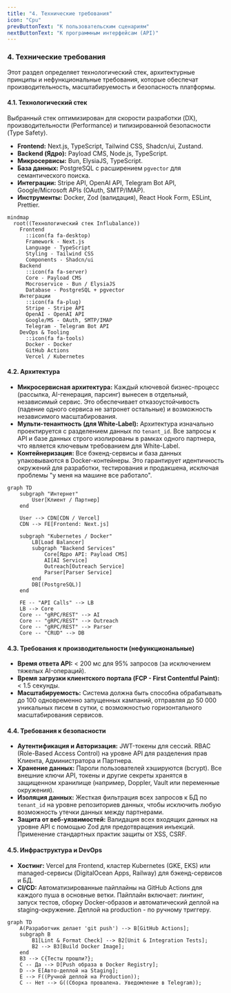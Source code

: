 ```yaml
---
title: "4. Технические требования"
icon: "Cpu"
prevButtonText: "К пользовательским сценариям"
nextButtonText: "К программным интерфейсам (API)"
---
```


### **4. Технические требования**

Этот раздел определяет технологический стек, архитектурные принципы и нефункциональные требования, которые обеспечат производительность, масштабируемость и безопасность платформы.

#### **4.1. Технологический стек**
Выбранный стек оптимизирован для скорости разработки (DX), производительности (Performance) и типизированной безопасности (Type Safety).

*   **Frontend:** Next.js, TypeScript, Tailwind CSS, Shadcn/ui, Zustand.
*   **Backend (Ядро):** Payload CMS, Node.js, TypeScript.
*   **Микросервисы:** Bun, ElysiaJS, TypeScript.
*   **База данных:** PostgreSQL с расширением `pgvector` для семантического поиска.
*   **Интеграции:** Stripe API, OpenAI API, Telegram Bot API, Google/Microsoft APIs (OAuth, SMTP/IMAP).
*   **Инструменты:** Docker, Zod (валидация), React Hook Form, ESLint, Prettier.


```mermaid
mindmap
  root((Технологический стек Influbalance))
    Frontend
      ::icon(fa fa-desktop)
      Framework - Next.js
      Language - TypeScript
      Styling - Tailwind CSS
      Components - Shadcn/ui
    Backend
      ::icon(fa fa-server)
      Core - Payload CMS
      Mocroservice - Bun / ElysiaJS
      Database - PostgreSQL + pgvector
    Интеграции
      ::icon(fa fa-plug)
      Stripe - Stripe API
      OpenAI - OpenAI API
      Google/MS - OAuth, SMTP/IMAP
      Telegram - Telegram Bot API
    DevOps & Tooling
      ::icon(fa fa-tools)
      Docker - Docker
      GitHub Actions
      Vercel / Kubernetes
```

#### **4.2. Архитектура**

*   **Микросервисная архитектура:** Каждый ключевой бизнес-процесс (рассылка, AI-генерация, парсинг) вынесен в отдельный, независимый сервис. Это обеспечивает отказоустойчивость (падение одного сервиса не затронет остальные) и возможность независимого масштабирования.
*   **Мульти-тенантность (для White-Label):** Архитектура изначально проектируется с разделением данных по `tenant_id`. Все запросы к API и базе данных строго изолированы в рамках одного партнера, что является ключевым требованием для White-Label.
*   **Контейнеризация:** Все бэкенд-сервисы и база данных упаковываются в Docker-контейнеры. Это гарантирует идентичность окружений для разработки, тестирования и продакшена, исключая проблемы "у меня на машине все работало".


```mermaid
graph TD
    subgraph "Интернет"
        User[Клиент / Партнер]
    end

    User --> CDN[CDN / Vercel]
    CDN --> FE[Frontend: Next.js]

    subgraph "Kubernetes / Docker"
        LB[Load Balancer]
        subgraph "Backend Services"
            Core[Ядро API: Payload CMS]
            AI[AI Service]
            Outreach[Outreach Service]
            Parser[Parser Service]
        end
        DB[(PostgreSQL)]
    end

    FE -- "API Calls" --> LB
    LB --> Core
    Core -- "gRPC/REST" --> AI
    Core -- "gRPC/REST" --> Outreach
    Core -- "gRPC/REST" --> Parser
    Core -- "CRUD" --> DB
```

#### **4.3. Требования к производительности (нефункциональные)**

*   **Время ответа API:** < 200 мс для 95% запросов (за исключением тяжелых AI-операций).
*   **Время загрузки клиентского портала (FCP - First Contentful Paint):** < 1.5 секунды.
*   **Масштабируемость:** Система должна быть способна обрабатывать до 100 одновременно запущенных кампаний, отправляя до 50 000 уникальных писем в сутки, с возможностью горизонтального масштабирования сервисов.

#### **4.4. Требования к безопасности**

*   **Аутентификация и Авторизация:** JWT-токены для сессий. RBAC (Role-Based Access Control) на уровне API для разделения прав Клиента, Администратора и Партнера.
*   **Хранение данных:** Пароли пользователей хэшируются (bcrypt). Все внешние ключи API, токены и другие секреты хранятся в защищенном хранилище (например, Doppler, Vault или переменные окружения).
*   **Изоляция данных:** Жесткая фильтрация всех запросов к БД по `tenant_id` на уровне репозиториев данных, чтобы исключить любую возможность утечки данных между партнерами.
*   **Защита от веб-уязвимостей:** Валидация всех входящих данных на уровне API с помощью Zod для предотвращения инъекций. Применение стандартных практик защиты от XSS, CSRF.

#### **4.5. Инфраструктура и DevOps**

*   **Хостинг:** Vercel для Frontend, кластер Kubernetes (GKE, EKS) или managed-сервисы (DigitalOcean Apps, Railway) для бэкенд-сервисов и БД.
*   **CI/CD:** Автоматизированные пайплайны на GitHub Actions для каждого пуша в основные ветки. Пайплайн включает: линтинг, запуск тестов, сборку Docker-образов и автоматический деплой на staging-окружение. Деплой на production - по ручному триггеру.


```mermaid
graph TD
    A(Разработчик делает 'git push') --> B[GitHub Actions];
    subgraph B
        B1[Lint & Format Check] --> B2[Unit & Integration Tests];
        B2 --> B3[Build Docker Image];
    end
    B3 --> C{Тесты прошли?};
    C -- Да --> D[Push образа в Docker Registry];
    D --> E[Авто-деплой на Staging];
    E --> F((Ручной деплой на Production));
    C -- Нет --> G((Сборка провалена. Уведомление в Telegram));
```
